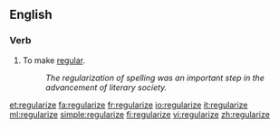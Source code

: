 ==English==

===Verb===
{{en-verb|regularizes|regularizing|regularized|regularized}}

#To make [[regular]].
#:''The regularization of spelling was an important step in the advancement of literary society.''

[[et:regularize]]
[[fa:regularize]]
[[fr:regularize]]
[[io:regularize]]
[[it:regularize]]
[[ml:regularize]]
[[simple:regularize]]
[[fi:regularize]]
[[vi:regularize]]
[[zh:regularize]]